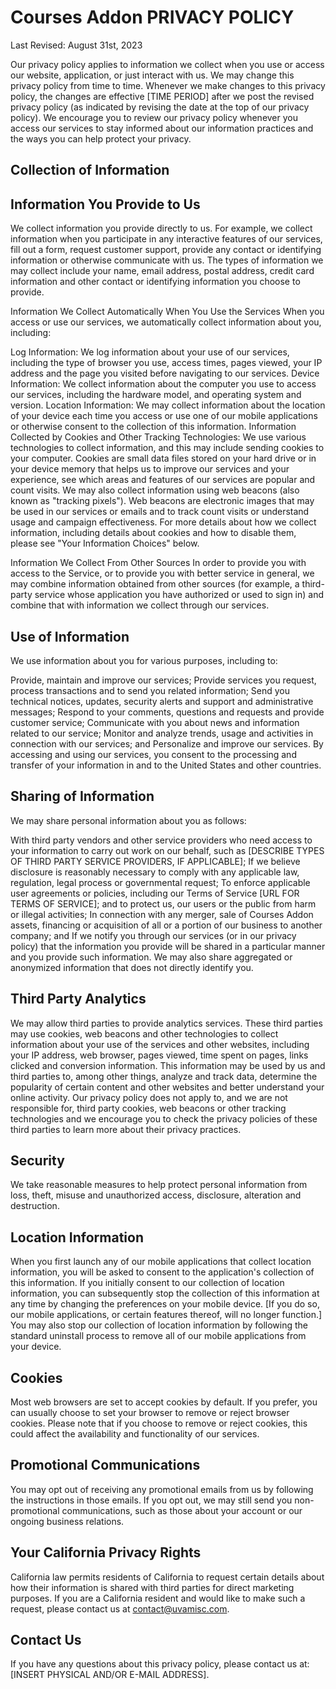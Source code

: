 # Courses Addon PRIVACY POLICY
Last Revised: August 31st, 2023

Our privacy policy applies to information we collect when you use or access our website, application, or just interact with us. We may change this privacy policy from time to time. Whenever we make changes to this privacy policy, the changes are effective [TIME PERIOD] after we post the revised privacy policy (as indicated by revising the date at the top of our privacy policy). We encourage you to review our privacy policy whenever you access our services to stay informed about our information practices and the ways you can help protect your privacy.

## Collection of Information
## Information You Provide to Us

We collect information you provide directly to us. For example, we collect information when you participate in any interactive features of our services, fill out a form, request customer support, provide any contact or identifying information or otherwise communicate with us. The types of information we may collect include your name, email address, postal address, credit card information and other contact or identifying information you choose to provide.

Information We Collect Automatically When You Use the Services
When you access or use our services, we automatically collect information about you, including:

Log Information: We log information about your use of our services, including the type of browser you use, access times, pages viewed, your IP address and the page you visited before navigating to our services.
Device Information: We collect information about the computer you use to access our services, including the hardware model, and operating system and version.
Location Information: We may collect information about the location of your device each time you access or use one of our mobile applications or otherwise consent to the collection of this information.
Information Collected by Cookies and Other Tracking Technologies: We use various technologies to collect information, and this may include sending cookies to your computer. Cookies are small data files stored on your hard drive or in your device memory that helps us to improve our services and your experience, see which areas and features of our services are popular and count visits. We may also collect information using web beacons (also known as "tracking pixels"). Web beacons are electronic images that may be used in our services or emails and to track count visits or understand usage and campaign effectiveness.
For more details about how we collect information, including details about cookies and how to disable them, please see "Your Information Choices" below.

Information We Collect From Other Sources
In order to provide you with access to the Service, or to provide you with better service in general, we may combine information obtained from other sources (for example, a third-party service whose application you have authorized or used to sign in) and combine that with information we collect through our services.

## Use of Information

We use information about you for various purposes, including to:

Provide, maintain and improve our services;
Provide services you request, process transactions and to send you related information;
Send you technical notices, updates, security alerts and support and administrative messages;
Respond to your comments, questions and requests and provide customer service;
Communicate with you about news and information related to our service;
Monitor and analyze trends, usage and activities in connection with our services; and
Personalize and improve our services.
By accessing and using our services, you consent to the processing and transfer of your information in and to the United States and other countries.

## Sharing of Information

We may share personal information about you as follows:

With third party vendors and other service providers who need access to your information to carry out work on our behalf, such as [DESCRIBE TYPES OF THIRD PARTY SERVICE PROVIDERS, IF APPLICABLE];
If we believe disclosure is reasonably necessary to comply with any applicable law, regulation, legal process or governmental request;
To enforce applicable user agreements or policies, including our Terms of Service [URL FOR TERMS OF SERVICE]; and to protect us, our users or the public from harm or illegal activities;
In connection with any merger, sale of Courses Addon assets, financing or acquisition of all or a portion of our business to another company; and
If we notify you through our services (or in our privacy policy) that the information you provide will be shared in a particular manner and you provide such information.
We may also share aggregated or anonymized information that does not directly identify you.

## Third Party Analytics

We may allow third parties to provide analytics services. These third parties may use cookies, web beacons and other technologies to collect information about your use of the services and other websites, including your IP address, web browser, pages viewed, time spent on pages, links clicked and conversion information. This information may be used by us and third parties to, among other things, analyze and track data, determine the popularity of certain content and other websites and better understand your online activity. Our privacy policy does not apply to, and we are not responsible for, third party cookies, web beacons or other tracking technologies and we encourage you to check the privacy policies of these third parties to learn more about their privacy practices.

## Security
We take reasonable measures to help protect personal information from loss, theft, misuse and unauthorized access, disclosure, alteration and destruction.

## Location Information
When you first launch any of our mobile applications that collect location information, you will be asked to consent to the application's collection of this information. If you initially consent to our collection of location information, you can subsequently stop the collection of this information at any time by changing the preferences on your mobile device. [If you do so, our mobile applications, or certain features thereof, will no longer function.] You may also stop our collection of location information by following the standard uninstall process to remove all of our mobile applications from your device.

## Cookies
Most web browsers are set to accept cookies by default. If you prefer, you can usually choose to set your browser to remove or reject browser cookies. Please note that if you choose to remove or reject cookies, this could affect the availability and functionality of our services.

## Promotional Communications
You may opt out of receiving any promotional emails from us by following the instructions in those emails. If you opt out, we may still send you non-promotional communications, such as those about your account or our ongoing business relations.

## Your California Privacy Rights

California law permits residents of California to request certain details about how their information is shared with third parties for direct marketing purposes. If you are a California resident and would like to make such a request, please contact us at [contact@uvamisc.com](mailto:contact@uvamisc.com).

## Contact Us
If you have any questions about this privacy policy, please contact us at: [INSERT PHYSICAL AND/OR E-MAIL ADDRESS].
